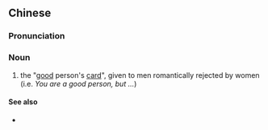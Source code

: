 ==Chinese==
{{zh-forms|type=21}}
{{wikipedia|lang=zh}}

===Pronunciation===
{{zh-pron
|m=hǎorénkǎ
|cat=n
|mn=hó-lâng-khah
|h=pfs=hó-ngìn-khá
}}

===Noun===
{{zh-noun}}

# {{lb|zh|neologism}} the "[[good]] person's [[card]]", given to men romantically rejected by women (i.e. ''You are a good person, but ...'')

====See also====
* {{zh-l|發卡}}